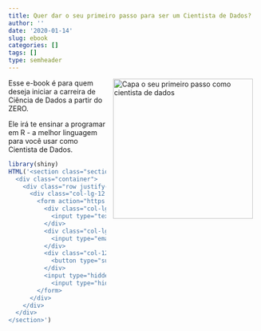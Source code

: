```yaml
---
title: Quer dar o seu primeiro passo para ser um Cientista de Dados?
author: ''
date: '2020-01-14'
slug: ebook
categories: []
tags: []
type: semheader
---
```


<img src="https://www.luisotavio.pro/r-ciencia-de-dados/imagens/capa_livro.png" height="280" alt="Capa o seu primeiro passo como cientista de dados" align="right" style="margin: 0 1em 0 1em" />

Esse e-book é para quem deseja iniciar a carreira de Ciência de Dados a partir do ZERO. 

Ele irá te ensinar a programar em R - a melhor linguagem para você usar como Cientista de Dados.

```r
library(shiny)
HTML('<section class="section-sm pb-0">
  <div class="container">
    <div class="row justify-content-center">
      <div class="col-lg-12 text-center">
        <form action="https://sendy.gurudocartola.com/subscribe" method="POST" class="row">
          <div class="col-lg-4">
            <input type="text" class="form-control mb-3" id="name" name="name" placeholder="seu nome">
          </div>
          <div class="col-lg-8">
            <input type="email" class="form-control mb-5" id="email" name="email" placeholder="seu melhor e-mail">
          </div>
          <div class="col-12">
            <button type="submit" class="btn btn-primary">RECEBER O SEU LIVRO!</button>
          </div>
          <input type="hidden" name="list" value="8jYxnvMSam7MdqVEkq9DpQ"/>
	        <input type="hidden" name="subform" value="yes"/>
        </form>
      </div>
    </div>
  </div>
</section>')
```

